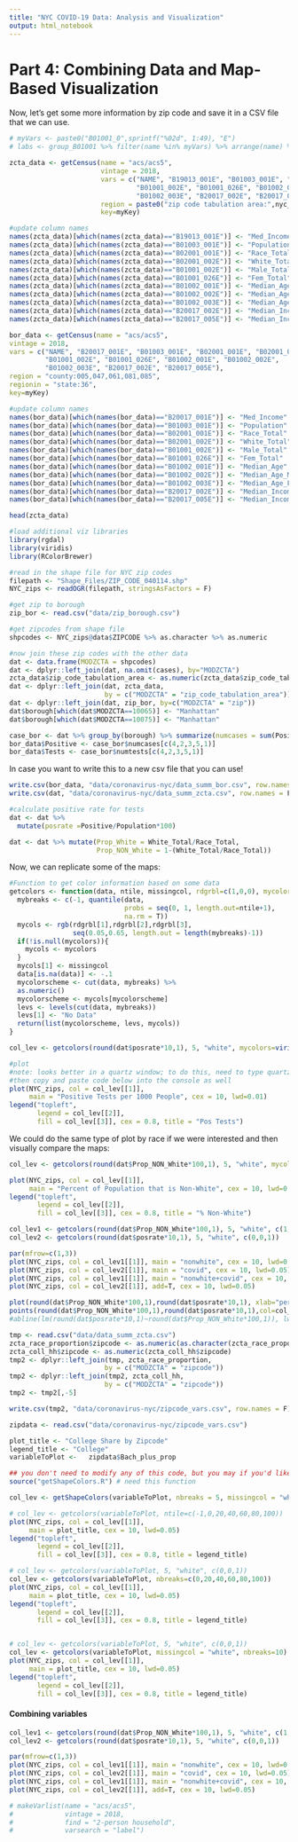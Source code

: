 ```yaml
---
title: "NYC COVID-19 Data: Analysis and Visualization"
output: html_notebook
---
```


# Part 4: Combining Data and Map-Based Visualization

Now, let's get some more information by zip code and save it in a CSV file that we can use.  
```r
# myVars <- paste0("B01001_0",sprintf("%02d", 1:49), "E")
# labs <- group_B01001 %>% filter(name %in% myVars) %>% arrange(name) %>% select(name,label)

zcta_data <- getCensus(name = "acs/acs5",
                       vintage = 2018,
                       vars = c("NAME", "B19013_001E", "B01003_001E", "B02001_001E", "B02001_002E",
                                "B01001_002E", "B01001_026E", "B01002_001E", "B01002_002E",
                                "B01002_003E", "B20017_002E", "B20017_005E"),
                       region = paste0("zip code tabulation area:",nyc_zipcode_string),
                       key=myKey)

#update column names
names(zcta_data)[which(names(zcta_data)=="B19013_001E")] <- "Med_Income"
names(zcta_data)[which(names(zcta_data)=="B01003_001E")] <- "Population"
names(zcta_data)[which(names(zcta_data)=="B02001_001E")] <- "Race_Total"
names(zcta_data)[which(names(zcta_data)=="B02001_002E")] <- "White_Total"
names(zcta_data)[which(names(zcta_data)=="B01001_002E")] <- "Male_Total"
names(zcta_data)[which(names(zcta_data)=="B01001_026E")] <- "Fem_Total"
names(zcta_data)[which(names(zcta_data)=="B01002_001E")] <- "Median_Age"
names(zcta_data)[which(names(zcta_data)=="B01002_002E")] <- "Median_Age_Male"
names(zcta_data)[which(names(zcta_data)=="B01002_003E")] <- "Median_Age_Fem"
names(zcta_data)[which(names(zcta_data)=="B20017_002E")] <- "Median_Income_Male"
names(zcta_data)[which(names(zcta_data)=="B20017_005E")] <- "Median_Income_Fem"
```

```r
bor_data <- getCensus(name = "acs/acs5",
vintage = 2018,
vars = c("NAME", "B20017_001E", "B01003_001E", "B02001_001E", "B02001_002E",
         "B01001_002E", "B01001_026E", "B01002_001E", "B01002_002E",
         "B01002_003E", "B20017_002E", "B20017_005E"),
region = "county:005,047,061,081,085",
regionin = "state:36",
key=myKey)

#update column names
names(bor_data)[which(names(bor_data)=="B20017_001E")] <- "Med_Income"
names(bor_data)[which(names(bor_data)=="B01003_001E")] <- "Population"
names(bor_data)[which(names(bor_data)=="B02001_001E")] <- "Race_Total"
names(bor_data)[which(names(bor_data)=="B02001_002E")] <- "White_Total"
names(bor_data)[which(names(bor_data)=="B01001_002E")] <- "Male_Total"
names(bor_data)[which(names(bor_data)=="B01001_026E")] <- "Fem_Total"
names(bor_data)[which(names(bor_data)=="B01002_001E")] <- "Median_Age"
names(bor_data)[which(names(bor_data)=="B01002_002E")] <- "Median_Age_Male"
names(bor_data)[which(names(bor_data)=="B01002_003E")] <- "Median_Age_Fem"
names(bor_data)[which(names(bor_data)=="B20017_002E")] <- "Median_Income_Male"
names(bor_data)[which(names(bor_data)=="B20017_005E")] <- "Median_Income_Fem"
```


```r
head(zcta_data)
```
   
   
```r
#load additional viz libraries
library(rgdal)
library(viridis)
library(RColorBrewer)
```
   
```r
#read in the shape file for NYC zip codes
filepath <- "Shape_Files/ZIP_CODE_040114.shp"
NYC_zips <- readOGR(filepath, stringsAsFactors = F)

#get zip to borough
zip_bor <- read.csv("data/zip_borough.csv")

#get zipcodes from shape file
shpcodes <- NYC_zips@data$ZIPCODE %>% as.character %>% as.numeric

#now join these zip codes with the other data
dat <- data.frame(MODZCTA = shpcodes)
dat <- dplyr::left_join(dat, na.omit(cases), by="MODZCTA")
zcta_data$zip_code_tabulation_area <- as.numeric(zcta_data$zip_code_tabulation_area)
dat <- dplyr::left_join(dat, zcta_data, 
                        by = c("MODZCTA" = "zip_code_tabulation_area"))
dat <- dplyr::left_join(dat, zip_bor, by=c("MODZCTA" = "zip"))
dat$borough[which(dat$MODZCTA==10065)] <- "Manhattan"
dat$borough[which(dat$MODZCTA==10075)] <- "Manhattan"

case_bor <- dat %>% group_by(borough) %>% summarize(numcases = sum(Positive, na.rm=T), numtests = sum(Total, na.rm=T))
bor_data$Positive <- case_bor$numcases[c(4,2,3,5,1)]
bor_data$Tests <- case_bor$numtests[c(4,2,3,5,1)]
```
  
In case you want to write this to a new csv file that you can use!
```r
write.csv(bor_data, "data/coronavirus-nyc/data_summ_bor.csv", row.names = F)
write.csv(dat, "data/coronavirus-nyc/data_summ_zcta.csv", row.names = F)
```
  
```r
#calculate positive rate for tests
dat <- dat %>% 
  mutate(posrate =Positive/Population*100)

dat <- dat %>% mutate(Prop_White = White_Total/Race_Total,
                      Prop_NON_White = 1-(White_Total/Race_Total)) 
```
  
Now, we can replicate some of the maps:  
```r
#Function to get color information based on some data
getcolors <- function(data, ntile, missingcol, rdgrbl=c(1,0,0), mycolors=NULL){
  mybreaks <- c(-1, quantile(data, 
                             probs = seq(0, 1, length.out=ntile+1), 
                             na.rm = T))
  mycols <- rgb(rdgrbl[1],rdgrbl[2],rdgrbl[3], 
                seq(0.05,0.65, length.out = length(mybreaks)-1))
  if(!is.null(mycolors)){
    mycols <- mycolors
  }
  mycols[1] <- missingcol
  data[is.na(data)] <- -.1
  mycolorscheme <- cut(data, mybreaks) %>%
  as.numeric()
  mycolorscheme <- mycols[mycolorscheme]
  levs <- levels(cut(data, mybreaks))
  levs[1] <- "No Data"
  return(list(mycolorscheme, levs, mycols))
}

col_lev <- getcolors(round(dat$posrate*10,1), 5, "white", mycolors=viridis(6))

#plot
#note: looks better in a quartz window; to do this, need to type quartz() into console:
#then copy and paste code below into the console as well
plot(NYC_zips, col = col_lev[[1]], 
     main = "Positive Tests per 1000 People", cex = 10, lwd=0.01)
legend("topleft", 
       legend = col_lev[[2]], 
       fill = col_lev[[3]], cex = 0.8, title = "Pos Tests")
```
   
We could do the same type of plot by race if we were interested and then visually compare the maps:    
```r
col_lev <- getcolors(round(dat$Prop_NON_White*100,1), 5, "white", mycolors=viridis(6))

plot(NYC_zips, col = col_lev[[1]], 
     main = "Percent of Population that is Non-White", cex = 10, lwd=0.01)
legend("topleft", 
       legend = col_lev[[2]], 
       fill = col_lev[[3]], cex = 0.8, title = "% Non-White")
```

```r
col_lev1 <- getcolors(round(dat$Prop_NON_White*100,1), 5, "white", c(1,0,0))
col_lev2 <- getcolors(round(dat$posrate*10,1), 5, "white", c(0,0,1))

par(mfrow=c(1,3))
plot(NYC_zips, col = col_lev1[[1]], main = "nonwhite", cex = 10, lwd=0.05)
plot(NYC_zips, col = col_lev2[[1]], main = "covid", cex = 10, lwd=0.05)
plot(NYC_zips, col = col_lev1[[1]], main = "nonwhite+covid", cex = 10, lwd=0.05)
plot(NYC_zips, col = col_lev2[[1]], add=T, cex = 10, lwd=0.05)

```
    
```r
plot(round(dat$Prop_NON_White*100,1),round(dat$posrate*10,1), xlab="percent non-white", ylab="pos cases per 1000 ppl", col=col_lev1[[1]], pch=16)
points(round(dat$Prop_NON_White*100,1),round(dat$posrate*10,1),col=col_lev2[[1]], pch=16)
#abline(lm(round(dat$posrate*10,1)~round(dat$Prop_NON_White*100,1)), lwd=2)
```


```r

tmp <- read.csv("data/data_summ_zcta.csv")
zcta_race_proportion$zipcode <- as.numeric(as.character(zcta_race_proportion$zipcode))
zcta_coll_hh$zipcode <- as.numeric(zcta_coll_hh$zipcode)
tmp2 <- dplyr::left_join(tmp, zcta_race_proportion, 
                        by = c("MODZCTA" = "zipcode"))
tmp2 <- dplyr::left_join(tmp2, zcta_coll_hh, 
                        by = c("MODZCTA" = "zipcode"))
tmp2 <- tmp2[,-5]

write.csv(tmp2, "data/coronavirus-nyc/zipcode_vars.csv", row.names = F)

zipdata <- read.csv("data/coronavirus-nyc/zipcode_vars.csv")
```


```r

plot_title <- "College Share by Zipcode"
legend_title <- "College"
variableToPlot <-   zipdata$Bach_plus_prop

## you don't need to modify any of this code, but you may if you'd like    
source("getShapeColors.R") # need this function

col_lev <- getShapeColors(variableToPlot, nbreaks = 5, missingcol = "white", c(0,0,1))

# col_lev <- getcolors(variableToPlot, ntile=c(-1,0,20,40,60,80,100))
plot(NYC_zips, col = col_lev[[1]], 
     main = plot_title, cex = 10, lwd=0.05)
legend("topleft", 
       legend = col_lev[[2]], 
       fill = col_lev[[3]], cex = 0.8, title = legend_title)

# col_lev <- getcolors(variableToPlot, 5, "white", c(0,0,1))
col_lev <- getcolors(variableToPlot, nbreaks=c(0,20,40,60,80,100))
plot(NYC_zips, col = col_lev[[1]], 
     main = plot_title, cex = 10, lwd=0.05)
legend("topleft", 
       legend = col_lev[[2]], 
       fill = col_lev[[3]], cex = 0.8, title = legend_title)


# col_lev <- getcolors(variableToPlot, 5, "white", c(0,0,1))
col_lev <- getcolors(variableToPlot, missingcol = "white", nbreaks=10)
plot(NYC_zips, col = col_lev[[1]], 
     main = plot_title, cex = 10, lwd=0.05)
legend("topleft", 
       legend = col_lev[[2]], 
       fill = col_lev[[3]], cex = 0.8, title = legend_title)

```


#### Combining variables

```r
col_lev1 <- getcolors(round(dat$Prop_NON_White*100,1), 5, "white", c(1,0,0))
col_lev2 <- getcolors(round(dat$posrate*10,1), 5, "white", c(0,0,1))

par(mfrow=c(1,3))
plot(NYC_zips, col = col_lev1[[1]], main = "nonwhite", cex = 10, lwd=0.05)
plot(NYC_zips, col = col_lev2[[1]], main = "covid", cex = 10, lwd=0.05)
plot(NYC_zips, col = col_lev1[[1]], main = "nonwhite+covid", cex = 10, lwd=0.05)
plot(NYC_zips, col = col_lev2[[1]], add=T, cex = 10, lwd=0.05)

```








```r
# makeVarlist(name = "acs/acs5",
#             vintage = 2018,
#             find = "2-person household",
#             varsearch = "label")
                      
```
